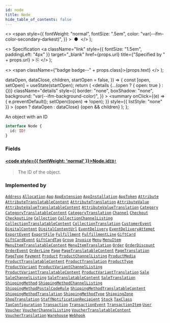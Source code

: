 ```yaml
---
id: node
title: Node
hide_table_of_contents: false
---
```


  <>
    <span
      style={{
        fontWeight: "normal",
        fontSize: ".5em",
        color: "var(--ifm-color-secondary-darkest)",
      }}
    >
      &nbsp;●&nbsp;
    </span>
  </>
);

  <>
    Specification
    <a
      className="link"
      style={{ fontSize: "1.5em", paddingLeft: "4px" }}
      target="\_blank"
      href={props.url}
      title={"Specified by " + props.url}
    >
      ⎘
    </a>
  </>
);

  <>
    <span className={"badge badge--" + props.class}>{props.text}</span>
  </>
);


  dataOpen,
  dataClose,
  children,
  startOpen = false,
}) => {
  const [open, setOpen] = useState(startOpen);
  return (
    <details
      {...(open ? { open: true } : {})}
      className="details"
      style={{
        border: "none",
        boxShadow: "none",
        background: "var(--ifm-background-color)",
      }}
    >
      <summary
        onClick={(e) => {
          e.preventDefault();
          setOpen((open) => !open);
        }}
        style={{ listStyle: "none" }}
      >
        {open ? dataOpen : dataClose}
      </summary>
      {open && children}
    </details>
  );
};

An object with an ID

```graphql
interface Node {
  id: ID!
}
```

### Fields

#### [<code style={{ fontWeight: 'normal' }}>Node.<b>id</b></code>](#)<Bullet />[`ID!`](../../../api-storefront/miscellaneous/scalars/id) <Badge class="secondary" text="non-null"/> <Badge class="secondary" text="scalar"/>

> The ID of the object.

### Implemented by

[`Address`](../../../api-storefront/users/objects/address) <Badge class="secondary" text="object"/><Bullet />[`Allocation`](../../../api-storefront/products/objects/allocation) <Badge class="secondary" text="object"/><Bullet />[`App`](../../../api-storefront/apps/objects/app) <Badge class="secondary" text="object"/><Bullet />[`AppExtension`](../../../api-storefront/apps/objects/app-extension) <Badge class="secondary" text="object"/><Bullet />[`AppInstallation`](../../../api-storefront/apps/objects/app-installation) <Badge class="secondary" text="object"/><Bullet />[`AppToken`](../../../api-storefront/apps/objects/app-token) <Badge class="secondary" text="object"/><Bullet />[`Attribute`](../../../api-storefront/attributes/objects/attribute) <Badge class="secondary" text="object"/><Bullet />[`AttributeTranslatableContent`](../../../api-storefront/attributes/objects/attribute-translatable-content) <Badge class="secondary" text="object"/><Bullet />[`AttributeTranslation`](../../../api-storefront/attributes/objects/attribute-translation) <Badge class="secondary" text="object"/><Bullet />[`AttributeValue`](../../../api-storefront/attributes/objects/attribute-value) <Badge class="secondary" text="object"/><Bullet />[`AttributeValueTranslatableContent`](../../../api-storefront/attributes/objects/attribute-value-translatable-content) <Badge class="secondary" text="object"/><Bullet />[`AttributeValueTranslation`](../../../api-storefront/attributes/objects/attribute-value-translation) <Badge class="secondary" text="object"/><Bullet />[`Category`](../../../api-storefront/products/objects/category) <Badge class="secondary" text="object"/><Bullet />[`CategoryTranslatableContent`](../../../api-storefront/products/objects/category-translatable-content) <Badge class="secondary" text="object"/><Bullet />[`CategoryTranslation`](../../../api-storefront/products/objects/category-translation) <Badge class="secondary" text="object"/><Bullet />[`Channel`](../../../api-storefront/channels/objects/channel) <Badge class="secondary" text="object"/><Bullet />[`Checkout`](../../../api-storefront/checkout/objects/checkout) <Badge class="secondary" text="object"/><Bullet />[`CheckoutLine`](../../../api-storefront/checkout/objects/checkout-line) <Badge class="secondary" text="object"/><Bullet />[`Collection`](../../../api-storefront/products/objects/collection) <Badge class="secondary" text="object"/><Bullet />[`CollectionChannelListing`](../../../api-storefront/products/objects/collection-channel-listing) <Badge class="secondary" text="object"/><Bullet />[`CollectionTranslatableContent`](../../../api-storefront/products/objects/collection-translatable-content) <Badge class="secondary" text="object"/><Bullet />[`CollectionTranslation`](../../../api-storefront/products/objects/collection-translation) <Badge class="secondary" text="object"/><Bullet />[`CustomerEvent`](../../../api-storefront/users/objects/customer-event) <Badge class="secondary" text="object"/><Bullet />[`DigitalContent`](../../../api-storefront/products/objects/digital-content) <Badge class="secondary" text="object"/><Bullet />[`DigitalContentUrl`](../../../api-storefront/products/objects/digital-content-url) <Badge class="secondary" text="object"/><Bullet />[`EventDelivery`](../../../api-storefront/miscellaneous/objects/event-delivery) <Badge class="secondary" text="object"/><Bullet />[`EventDeliveryAttempt`](../../../api-storefront/webhooks/objects/event-delivery-attempt) <Badge class="secondary" text="object"/><Bullet />[`ExportEvent`](../../../api-storefront/miscellaneous/objects/export-event) <Badge class="secondary" text="object"/><Bullet />[`ExportFile`](../../../api-storefront/miscellaneous/objects/export-file) <Badge class="secondary" text="object"/><Bullet />[`Fulfillment`](../../../api-storefront/orders/objects/fulfillment) <Badge class="secondary" text="object"/><Bullet />[`FulfillmentLine`](../../../api-storefront/orders/objects/fulfillment-line) <Badge class="secondary" text="object"/><Bullet />[`GiftCard`](../../../api-storefront/gift-cards/objects/gift-card) <Badge class="secondary" text="object"/><Bullet />[`GiftCardEvent`](../../../api-storefront/gift-cards/objects/gift-card-event) <Badge class="secondary" text="object"/><Bullet />[`GiftCardTag`](../../../api-storefront/gift-cards/objects/gift-card-tag) <Badge class="secondary" text="object"/><Bullet />[`Group`](../../../api-storefront/users/objects/group) <Badge class="secondary" text="object"/><Bullet />[`Invoice`](../../../api-storefront/orders/objects/invoice) <Badge class="secondary" text="object"/><Bullet />[`Menu`](../../../api-storefront/menu/objects/menu) <Badge class="secondary" text="object"/><Bullet />[`MenuItem`](../../../api-storefront/menu/objects/menu-item) <Badge class="secondary" text="object"/><Bullet />[`MenuItemTranslatableContent`](../../../api-storefront/menu/objects/menu-item-translatable-content) <Badge class="secondary" text="object"/><Bullet />[`MenuItemTranslation`](../../../api-storefront/menu/objects/menu-item-translation) <Badge class="secondary" text="object"/><Bullet />[`Order`](../../../api-storefront/orders/objects/order) <Badge class="secondary" text="object"/><Bullet />[`OrderDiscount`](../../../api-storefront/discounts/objects/order-discount) <Badge class="secondary" text="object"/><Bullet />[`OrderEvent`](../../../api-storefront/orders/objects/order-event) <Badge class="secondary" text="object"/><Bullet />[`OrderLine`](../../../api-storefront/orders/objects/order-line) <Badge class="secondary" text="object"/><Bullet />[`Page`](../../../api-storefront/pages/objects/page) <Badge class="secondary" text="object"/><Bullet />[`PageTranslatableContent`](../../../api-storefront/pages/objects/page-translatable-content) <Badge class="secondary" text="object"/><Bullet />[`PageTranslation`](../../../api-storefront/pages/objects/page-translation) <Badge class="secondary" text="object"/><Bullet />[`PageType`](../../../api-storefront/pages/objects/page-type) <Badge class="secondary" text="object"/><Bullet />[`Payment`](../../../api-storefront/payments/objects/payment) <Badge class="secondary" text="object"/><Bullet />[`Product`](../../../api-storefront/products/objects/product) <Badge class="secondary" text="object"/><Bullet />[`ProductChannelListing`](../../../api-storefront/products/objects/product-channel-listing) <Badge class="secondary" text="object"/><Bullet />[`ProductMedia`](../../../api-storefront/products/objects/product-media) <Badge class="secondary" text="object"/><Bullet />[`ProductTranslatableContent`](../../../api-storefront/products/objects/product-translatable-content) <Badge class="secondary" text="object"/><Bullet />[`ProductTranslation`](../../../api-storefront/products/objects/product-translation) <Badge class="secondary" text="object"/><Bullet />[`ProductType`](../../../api-storefront/products/objects/product-type) <Badge class="secondary" text="object"/><Bullet />[`ProductVariant`](../../../api-storefront/products/objects/product-variant) <Badge class="secondary" text="object"/><Bullet />[`ProductVariantChannelListing`](../../../api-storefront/products/objects/product-variant-channel-listing) <Badge class="secondary" text="object"/><Bullet />[`ProductVariantTranslatableContent`](../../../api-storefront/products/objects/product-variant-translatable-content) <Badge class="secondary" text="object"/><Bullet />[`ProductVariantTranslation`](../../../api-storefront/products/objects/product-variant-translation) <Badge class="secondary" text="object"/><Bullet />[`Sale`](../../../api-storefront/discounts/objects/sale) <Badge class="secondary" text="object"/><Bullet />[`SaleChannelListing`](../../../api-storefront/discounts/objects/sale-channel-listing) <Badge class="secondary" text="object"/><Bullet />[`SaleTranslatableContent`](../../../api-storefront/discounts/objects/sale-translatable-content) <Badge class="secondary" text="object"/><Bullet />[`SaleTranslation`](../../../api-storefront/discounts/objects/sale-translation) <Badge class="secondary" text="object"/><Bullet />[`ShippingMethod`](../../../api-storefront/shipping/objects/shipping-method) <Badge class="secondary" text="object"/><Bullet />[`ShippingMethodChannelListing`](../../../api-storefront/shipping/objects/shipping-method-channel-listing) <Badge class="secondary" text="object"/><Bullet />[`ShippingMethodPostalCodeRule`](../../../api-storefront/shipping/objects/shipping-method-postal-code-rule) <Badge class="secondary" text="object"/><Bullet />[`ShippingMethodTranslatableContent`](../../../api-storefront/shipping/objects/shipping-method-translatable-content) <Badge class="secondary" text="object"/><Bullet />[`ShippingMethodTranslation`](../../../api-storefront/shipping/objects/shipping-method-translation) <Badge class="secondary" text="object"/><Bullet />[`ShippingMethodType`](../../../api-storefront/shipping/objects/shipping-method-type) <Badge class="secondary" text="object"/><Bullet />[`ShippingZone`](../../../api-storefront/shipping/objects/shipping-zone) <Badge class="secondary" text="object"/><Bullet />[`ShopTranslation`](../../../api-storefront/shop/objects/shop-translation) <Badge class="secondary" text="object"/><Bullet />[`StaffNotificationRecipient`](../../../api-storefront/miscellaneous/objects/staff-notification-recipient) <Badge class="secondary" text="object"/><Bullet />[`Stock`](../../../api-storefront/products/objects/stock) <Badge class="secondary" text="object"/><Bullet />[`TaxClass`](../../../api-storefront/taxes/objects/tax-class) <Badge class="secondary" text="object"/><Bullet />[`TaxConfiguration`](../../../api-storefront/taxes/objects/tax-configuration) <Badge class="secondary" text="object"/><Bullet />[`Transaction`](../../../api-storefront/payments/objects/transaction) <Badge class="secondary" text="object"/><Bullet />[`TransactionEvent`](../../../api-storefront/payments/objects/transaction-event) <Badge class="secondary" text="object"/><Bullet />[`TransactionItem`](../../../api-storefront/payments/objects/transaction-item) <Badge class="secondary" text="object"/><Bullet />[`User`](../../../api-storefront/users/objects/user) <Badge class="secondary" text="object"/><Bullet />[`Voucher`](../../../api-storefront/discounts/objects/voucher) <Badge class="secondary" text="object"/><Bullet />[`VoucherChannelListing`](../../../api-storefront/discounts/objects/voucher-channel-listing) <Badge class="secondary" text="object"/><Bullet />[`VoucherTranslatableContent`](../../../api-storefront/discounts/objects/voucher-translatable-content) <Badge class="secondary" text="object"/><Bullet />[`VoucherTranslation`](../../../api-storefront/discounts/objects/voucher-translation) <Badge class="secondary" text="object"/><Bullet />[`Warehouse`](../../../api-storefront/products/objects/warehouse) <Badge class="secondary" text="object"/><Bullet />[`Webhook`](../../../api-storefront/webhooks/objects/webhook) <Badge class="secondary" text="object"/>
